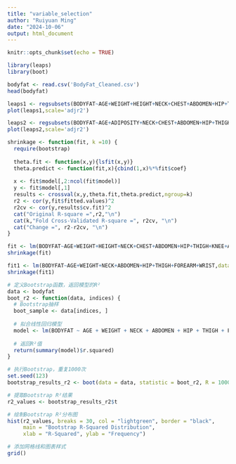 ---
title: "variable_selection"
author: "Ruiyuan Ming"
date: "2024-10-06"
output: html_document
---

```{r setup, include=FALSE}
knitr::opts_chunk$set(echo = TRUE)
```

```{r}
library(leaps)
library(boot)
```

```{r}
bodyfat <- read.csv('BodyFat_Cleaned.csv')
head(bodyfat)
```

```{r}
leaps1 <- regsubsets(BODYFAT~AGE+WEIGHT+HEIGHT+NECK+CHEST+ABDOMEN+HIP+THIGH+KNEE+ANKLE+BICEPS+FOREARM+WRIST,data=bodyfat,nbest=13)
plot(leaps1,scale='adjr2')
```

```{r}
leaps2 <- regsubsets(BODYFAT~AGE+ADIPOSITY+NECK+CHEST+ABDOMEN+HIP+THIGH+KNEE+ANKLE+BICEPS+FOREARM+WRIST,data=bodyfat,nbest=12)
plot(leaps2,scale='adjr2')
```

```{r}
shrinkage <- function(fit, k =10) {
  require(bootstrap)
  
  theta.fit <- function(x,y){lsfit(x,y)}
  theta.predict <- function(fit,x){cbind(1,x)%*%fit$coef}
  
  x <- fit$model[,2:ncol(fit$model)]
  y <- fit$model[,1]
  results <- crossval(x,y,theta.fit,theta.predict,ngroup=k)
  r2 <- cor(y,fit$fitted.values)^2
  r2cv <- cor(y,results$cv.fit)^2
  cat("Original R-square =",r2,"\n")
  cat(k,"Fold Cross-Validated R-square =", r2cv, "\n")
  cat("Change =", r2-r2cv, "\n")
}
```

```{r}
fit <- lm(BODYFAT~AGE+WEIGHT+HEIGHT+NECK+CHEST+ABDOMEN+HIP+THIGH+KNEE+ANKLE+BICEPS+FOREARM+WRIST,data=bodyfat)
shrinkage(fit)
```

```{r}
fit1 <- lm(BODYFAT~AGE+WEIGHT+NECK+ABDOMEN+HIP+THIGH+FOREARM+WRIST,data=bodyfat)
shrinkage(fit1)
```

```{r}
# 定义Bootstrap函数，返回模型的R²
data <- bodyfat
boot_r2 <- function(data, indices) {
  # Bootstrap抽样
  boot_sample <- data[indices, ]
  
  # 拟合线性回归模型
  model <- lm(BODYFAT ~ AGE + WEIGHT + NECK + ABDOMEN + HIP + THIGH + FOREARM + WRIST, data = boot_sample)
  
  # 返回R²值
  return(summary(model)$r.squared)
}

# 执行Bootstrap，重复1000次
set.seed(123)
bootstrap_results_r2 <- boot(data = data, statistic = boot_r2, R = 1000)

# 提取Bootstrap R²结果
r2_values <- bootstrap_results_r2$t

# 绘制Bootstrap R²分布图
hist(r2_values, breaks = 30, col = "lightgreen", border = "black", 
     main = "Bootstrap R-Squared Distribution", 
     xlab = "R-Squared", ylab = "Frequency")

# 添加网格线和图表样式
grid()
```


